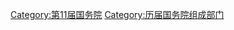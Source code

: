 {{catmore|国务院组成部门#第十一届}}

[[Category:第11届国务院|Category:第11届国务院]]
[[Category:历届国务院组成部门|Category:历届国务院组成部门]]